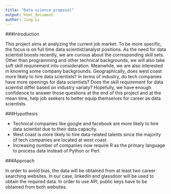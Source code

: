 ```yaml
---
title: "Data science proposal"
output: html_document
author: Jing Li   
---
```


###Introduction

This project aims at analyzing the current job market. To be more specific, the focus is on full time data scientist/analyst positions. As the need for data scientist boosts recently, we are curious about the corresponding skill sets. Other than programming and other technical backgrounds, we will also take soft skill requirement into consideration. Meanwhile, we are also interested in knowing some company backgrounds. Geographically, does west coast more likely to hire data scientists? In terms of industry, do tech companies have more openings for data scientists? Does the skill requirement for data scientist differ based on industry variaty? Hopefully, we have enough confidence to answer those questions at the end of this project and at the mean time, help job seekers to better equip themselves for career as data scientists.

###Hypothesis

* Technical companies like google and facebook are more likely to hire data scientist due to their data capacity.
* West coast is more likely to hire data-related talents since the majority of tech companies are located at west coast.
* Increasing number of companies now require R as the primary language to process data instead of Python or Perl.

###Approach

In order to avoid bias, the data will be obtained from at least two career searching websites. In our case, linkedin and glassdoor will be used to obtain the required data. In order to use API, public keys have to be obtained from both websites.



